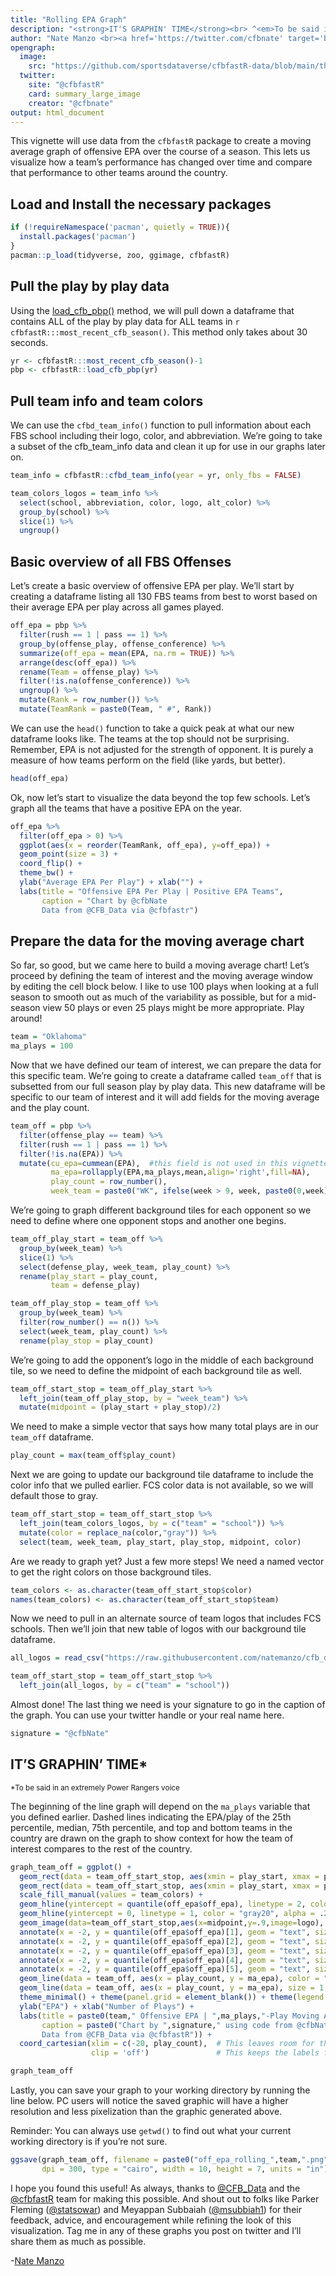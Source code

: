 ---
title: "Rolling EPA Graph"
description: "<strong>IT'S GRAPHIN' TIME</strong><br> ^<em>To be said in an extremely Power Rangers voice<em>^"
author: "Nate Manzo <br><a href='https://twitter.com/cfbnate' target='blank'><img src='https://img.shields.io/twitter/follow/cfbnate?color=blue&label=%40cfbnate&logo=twitter&style=for-the-badge' alt='@cfbnate' /></a> <a href='https://github.com/natemanzo' target='blank'><img src='https://img.shields.io/github/followers/natemanzo?color=eee&logo=Github&style=for-the-badge' alt='@natemanzo' /></a>"
opengraph:
  image: 
    src: "https://github.com/sportsdataverse/cfbfastR-data/blob/main/themes/social_card_cfbfastR_final_quote.png?raw=true"
  twitter:
    site: "@cfbfastR"
    card: summary_large_image
    creator: "@cfbnate"
output: html_document
---

This vignette will use data from the ```cfbfastR``` package to create a moving average graph of offensive EPA over the course of a season.  This lets us visualize how a team's performance has changed over time and compare that performance to other teams around the country.

## Load and Install the necessary packages
```{r install_packages, message=FALSE, warning=FALSE}
if (!requireNamespace('pacman', quietly = TRUE)){
  install.packages('pacman')
}
pacman::p_load(tidyverse, zoo, ggimage, cfbfastR)
```

## Pull the play by play data

Using the [load_cfb_pbp()](https://saiemgilani.github.io/cfbfastR/reference/load_cfb_pbp.html) method, we will pull down a dataframe that contains ALL of the play by play data for ALL teams in `r cfbfastR:::most_recent_cfb_season()`. This method only takes about 30 seconds.

```{r load_cfb_pbp_most_recent, message=FALSE, warning=FALSE}
yr <- cfbfastR:::most_recent_cfb_season()-1
pbp <- cfbfastR::load_cfb_pbp(yr)

```

## Pull team info and team colors

We can use the ```cfbd_team_info()``` function to pull information about each FBS school including their logo, color, and abbreviation.  We're going to take a subset of the cfb_team_info data and clean it up for use in our graphs later on.

```{r cfbd_teams_info}
team_info = cfbfastR::cfbd_team_info(year = yr, only_fbs = FALSE)

team_colors_logos = team_info %>% 
  select(school, abbreviation, color, logo, alt_color) %>%
  group_by(school) %>%
  slice(1) %>% 
  ungroup()
```

## Basic overview of all FBS Offenses

Let's create a basic overview of offensive EPA per play.  We'll start by creating a dataframe listing all 130 FBS teams from best to worst based on their average EPA per play across all games played.  

```{r off_epa_all_team, message=FALSE, warning=FALSE}
off_epa = pbp %>%
  filter(rush == 1 | pass == 1) %>% 
  group_by(offense_play, offense_conference) %>%
  summarize(off_epa = mean(EPA, na.rm = TRUE)) %>%
  arrange(desc(off_epa)) %>%
  rename(Team = offense_play) %>%
  filter(!is.na(offense_conference)) %>%
  ungroup() %>%
  mutate(Rank = row_number()) %>%
  mutate(TeamRank = paste0(Team, " #", Rank))
```

We can use the ```head()``` function to take a quick peak at what our new dataframe looks like.  The teams at the top should not be surprising.  Remember, EPA is not adjusted for the strength of opponent.  It is purely a measure of how teams perform on the field (like yards, but better).

```{r head_off_epa}
head(off_epa)
```

Ok, now let's start to visualize the data beyond the top few schools.  Let's graph all the teams that have a positive EPA on the year.  

```{r graph_top_offenses, fig.height=8, fig.width=6, fig.align="center"}
off_epa %>%
  filter(off_epa > 0) %>%
  ggplot(aes(x = reorder(TeamRank, off_epa), y=off_epa)) +
  geom_point(size = 3) +
  coord_flip() +
  theme_bw() +
  ylab("Average EPA Per Play") + xlab("") +
  labs(title = "Offensive EPA Per Play | Positive EPA Teams",
       caption = "Chart by @cfbNate
       Data from @CFB_Data via @cfbfastr") 
```

## Prepare the data for the moving average chart

So far, so good, but we came here to build a moving average chart!  Let's proceed by defining the team of interest and the moving average window by editing the cell block below.  I like to use 100 plays when looking at a full season to smooth out as much of the variability as possible, but for a mid-season view 50 plays or even 25 plays might be more appropriate.  Play around!

```{r define_team_ma}
team = "Oklahoma"
ma_plays = 100
```

Now that we have defined our team of interest, we can prepare the data for this specific team.  We're going to create a dataframe called ```team_off``` that is subsetted from our full season play by play data.  This new dataframe will be specific to our team of interest and it will add fields for the moving average and the play count.

```{r define_team_off}
team_off = pbp %>%
  filter(offense_play == team) %>%
  filter(rush == 1 | pass == 1) %>%
  filter(!is.na(EPA)) %>%
  mutate(cu_epa=cummean(EPA),  #this field is not used in this vignette but it could be substituted later to graph the cumulative EPA
         ma_epa=rollapply(EPA,ma_plays,mean,align='right',fill=NA),
         play_count = row_number(),
         week_team = paste0("WK", ifelse(week > 9, week, paste0(0,week)), " ", defense_play))

```

We're going to graph different background tiles for each opponent so we need to define where one opponent stops and another one begins.  

```{r define_background_tile_info}
team_off_play_start = team_off %>%
  group_by(week_team) %>%
  slice(1) %>%
  select(defense_play, week_team, play_count) %>%
  rename(play_start = play_count,
         team = defense_play)

team_off_play_stop = team_off %>%
  group_by(week_team) %>%
  filter(row_number() == n()) %>%
  select(week_team, play_count) %>%
  rename(play_stop = play_count)
```

We're going to add the opponent's logo in the middle of each background tile, so we need to define the midpoint of each background tile as well.

```{r define_midpoint}
team_off_start_stop = team_off_play_start %>%
  left_join(team_off_play_stop, by = "week_team") %>%
  mutate(midpoint = (play_start + play_stop)/2)
```

We need to make a simple vector that says how many total plays are in our ```team_off``` dataframe.

```{r play_count_vector}
play_count = max(team_off$play_count)
```

Next we are going to update our background tile dataframe to include the color info that we pulled earlier.  FCS color data is not available, so we will default those to gray.  

```{r start_stop_add_colors}
team_off_start_stop = team_off_start_stop %>% 
  left_join(team_colors_logos, by = c("team" = "school")) %>% 
  mutate(color = replace_na(color,"gray")) %>%
  select(team, week_team, play_start, play_stop, midpoint, color)
```

Are we ready to graph yet?  Just a few more steps!  We need a named vector to get the right colors on those background tiles.  

```{r team_colors_vector}
team_colors <- as.character(team_off_start_stop$color)
names(team_colors) <- as.character(team_off_start_stop$team)
```

Now we need to pull in an alternate source of team logos that includes FCS schools.  Then we'll join that new table of logos with our background tile dataframe.

```{r pull_logos, message=FALSE}
all_logos = read_csv("https://raw.githubusercontent.com/natemanzo/cfb_data/master/_team_logos.csv")

team_off_start_stop = team_off_start_stop %>% 
  left_join(all_logos, by = c("team" = "school"))
```

Almost done!  The last thing we need is your signature to go in the caption of the graph.  You can use your twitter handle or your real name here.

```{r define_signature}
signature = "@cfbNate"
```

## IT'S GRAPHIN' TIME\*
^\*To\ be\ said\ in\ an\ extremely\ Power\ Rangers\ voice^

The beginning of the line graph will depend on the ```ma_plays``` variable that you defined earlier.  Dashed lines indicating the EPA/play of the 25th percentile, median, 75th percentile, and top and bottom teams in the country are drawn on the graph to show context for how the team of interest compares to the rest of the country.  


```{r graph_the_graph, fig.width=7, fig.height=6, fig.align="center", warning=FALSE}
graph_team_off = ggplot() +
  geom_rect(data = team_off_start_stop, aes(xmin = play_start, xmax = play_stop, fill = team, ymin = -.5, ymax = .9), color = "gray90") +
  geom_rect(data = team_off_start_stop, aes(xmin = play_start, xmax = play_stop, ymin = .8, ymax = 1), color = "gray90", fill = "white") +
  scale_fill_manual(values = team_colors) +
  geom_hline(yintercept = quantile(off_epa$off_epa), linetype = 2, color = "gray20", alpha = .8) +
  geom_hline(yintercept = 0, linetype = 1, color = "gray20", alpha = .2) +
  geom_image(data=team_off_start_stop,aes(x=midpoint,y=.9,image=logo), asp = 16/9, size = .05) +
  annotate(x = -2, y = quantile(off_epa$off_epa)[1], geom = "text", size = 3, hjust = "right", vjust = 0, label = off_epa %>% slice(n()) %>% pull(Team)) +
  annotate(x = -2, y = quantile(off_epa$off_epa)[2], geom = "text", size = 3, hjust = "right", vjust = 0, label = "25%ile") +
  annotate(x = -2, y = quantile(off_epa$off_epa)[3], geom = "text", size = 3, hjust = "right", vjust = 0, label = "Median") +
  annotate(x = -2, y = quantile(off_epa$off_epa)[4], geom = "text", size = 3, hjust = "right", vjust = 0, label = "75%ile") +
  annotate(x = -2, y = quantile(off_epa$off_epa)[5], geom = "text", size = 3, hjust = "right", vjust = 0, label = off_epa %>% slice(1) %>% pull(Team)) +
  geom_line(data = team_off, aes(x = play_count, y = ma_epa), color = "white", size = 2) +
  geom_line(data = team_off, aes(x = play_count, y = ma_epa), size = 1.25) +
  theme_minimal() + theme(panel.grid = element_blank()) + theme(legend.position = "none") +
  ylab("EPA") + xlab("Number of Plays") +
  labs(title = paste0(team," Offensive EPA | ",ma_plays,"-Play Moving Average"),
       caption = paste0("Chart by ",signature," using code from @cfbNate
       Data from @CFB_Data via @cfbfastR")) +
  coord_cartesian(xlim = c(-20, play_count),  # This leaves room for the labels over the dashed lines
                  clip = 'off')               # This keeps the labels from disappearing

graph_team_off
```

Lastly, you can save your graph to your working directory by running the line below.  PC users will notice the saved graphic will have a higher resolution and less pixelization than the graphic generated above.  

Reminder: You can always use ```getwd()``` to find out what your current working directory is if you're not sure.

```{r save_graph, eval=FALSE}
ggsave(graph_team_off, filename = paste0("off_epa_rolling_",team,".png"), 
       dpi = 300, type = "cairo", width = 10, height = 7, units = "in")
```

I hope you found this useful!  As always, thanks to [\@CFB_Data](https://twitter.com/CFB_Data) and the [\@cfbfastR](https://twitter.com/cfbfastR) team for making this possible.  And shout out to folks like Parker Fleming ([\@statsowar](https://twitter.com/statsowar)) and Meyappan Subbaiah ([\@msubbiah1](https://twitter.com/msubbiah1)) for their feedback, advice, and encouragement while refining the look of this visualization.  Tag me in any of these graphs you post on twitter and I'll share them as much as possible.  

-[Nate Manzo](https://twitter.com/cfbNate)
